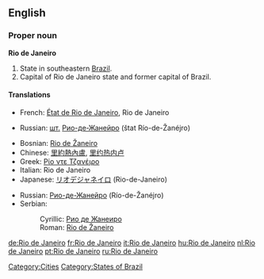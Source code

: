 ==English==
{{wikipedia}}

===Proper noun===
'''Rio de Janeiro'''

# State in southeastern [[Brazil]].
# Capital of Rio de Janeiro state and former capital of Brazil.

====Translations====
{{trans-top|state}}
*French: [[État de Rio de Janeiro]], Rio de Janeiro
{{trans-mid}}
*Russian: [[шт.]] [[Рио-де-Жанейро]] (štat Río-de-Žanéjro) {{m}}
{{trans-bottom}}

{{trans-top|city}}
*Bosnian: [[Rio de Žaneiro#Bosnian|Rio de Žaneiro]] {{m}}
*Chinese: [[里約熱內盧]], [[里约热内卢]]
*Greek: [[Ρίο ντε Τζανέιρο]]
*Italian: Rio de Janeiro {{f}}
*Japanese: [[リオデジャネイロ]] (Rio-de-Janeiro)
{{trans-mid}}
*Russian: [[Рио-де-Жанейро]] (Río-de-Žanéjro) {{m}}
*Serbian:
*:Cyrillic: [[Рио де Жанеиро#Serbian|Рио де Жанеиро]] {{m}}
*:Roman: [[Rio de Žaneiro#Serbian|Rio de Žaneiro]] {{m}}
{{trans-bottom}}

[[Category:Cities]]
[[Category:States of Brazil]]

[[de:Rio de Janeiro]]
[[fr:Rio de Janeiro]]
[[it:Rio de Janeiro]]
[[hu:Rio de Janeiro]]
[[nl:Rio de Janeiro]]
[[pt:Rio de Janeiro]]
[[ru:Rio de Janeiro]]